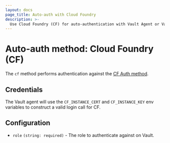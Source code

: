 ```yaml
---
layout: docs
page_title: Auto-auth with Cloud Foundry
description: >-
  Use Cloud Foundry (CF) for auto-authentication with Vault Agent or Vault Proxy
---
```


# Auto-auth method: Cloud Foundry (CF)

The `cf` method performs authentication against the [CF Auth
method](/vault/docs/auth/cf).

## Credentials

The Vault agent will use the `CF_INSTANCE_CERT` and `CF_INSTANCE_KEY` env variables to
construct a valid login call for CF.

## Configuration

- `role` `(string: required)` - The role to authenticate against on Vault.
